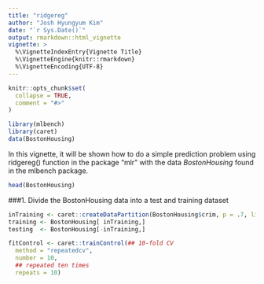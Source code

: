 ```yaml
---
title: "ridgereg"
author: "Josh Hyungyum Kim"
date: "`r Sys.Date()`"
output: rmarkdown::html_vignette
vignette: >
  %\VignetteIndexEntry{Vignette Title}
  %\VignetteEngine{knitr::rmarkdown}
  %\VignetteEncoding{UTF-8}
---
```


```r
knitr::opts_chunk$set(
  collapse = TRUE,
  comment = "#>"
)
```

```r
library(mlbench)
library(caret)
data(BostonHousing)
```
In this vignette, it will be shown how to do a simple prediction problem using ridgereg() function in the package "mlr" with the data _BostonHousing_ found in the mlbench package.

```r
head(BostonHousing)
```


###1. Divide the BostonHousing data into a test and training dataset
```r
inTraining <- caret::createDataPartition(BostonHousing$crim, p = .7, list = FALSE)
training <- BostonHousing[ inTraining,]
testing  <- BostonHousing[-inTraining,]

fitControl <- caret::trainControl(## 10-fold CV
  method = "repeatedcv",
  number = 10,
  ## repeated ten times
  repeats = 10)
```


